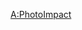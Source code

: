 {{Userbox
  |id=Photo<br/>Impact
  |id-c=peachpuff
  |id-s=10
  |info=這個用戶使用<span style="color:#0000FF;">'''[[Ulead PhotoImpact]]'''</span>處理圖片。
  |info-c=deepskyblue
  |info-s=9
  |border-c=#024ca7
}}<includeonly>
[[Category:PhotoImpact 使用者|{{PAGENAME}}]]
</includeonly><noinclude>
[[Category:软件用户框模板|A:PhotoImpact]]
</noinclude>